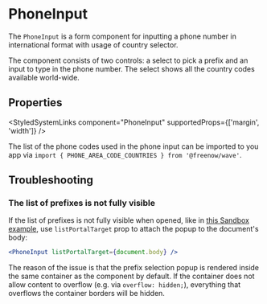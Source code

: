 
<Meta of={PhoneInputStories} />

# PhoneInput

The `PhoneInput` is a form component for inputting a phone number in international format with usage of country selector.

The component consists of two controls: a select to pick a prefix and an input to type in the phone number. The select shows all the country codes available world-wide.

<Primary />

## Properties

<ArgTypes of={PhoneInputStories} />

<StyledSystemLinks component="PhoneInput" supportedProps={['margin', 'width']} />

The list of the phone codes used in the phone input can be imported to you app
via `import { PHONE_AREA_CODE_COUNTRIES } from '@freenow/wave'`.

## Troubleshooting

### The list of prefixes is not fully visible

If the list of prefixes is not fully visible when opened, like in [this Sandbox example](https://codesandbox.io/s/inspiring-austin-2006xl?file=/src/index.js), use `listPortalTarget` prop to attach the popup to the document's body:

```jsx
<PhoneInput listPortalTarget={document.body} />
```

The reason of the issue is that the prefix selection popup is rendered inside the same container as the component by default. If the container does not allow content to overflow (e.g. via `overflow: hidden;`), everything that overflows the container borders will be hidden.

<Stories includePrimary={false} />
